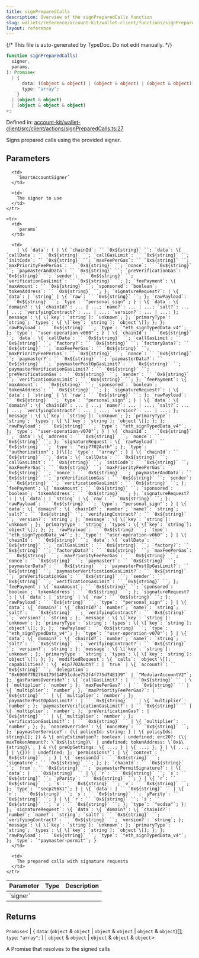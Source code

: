 ```yaml
---
title: signPreparedCalls
description: Overview of the signPreparedCalls function
slug: wallets/reference/account-kit/wallet-client/functions/signPreparedCalls
layout: reference
---
```


{/* This file is auto-generated by TypeDoc. Do not edit manually. */}

```ts
function signPreparedCalls(
  signer,
  params,
): Promise<
  | {
      data: ((object & object) | (object & object) | (object & object))[];
      type: "array";
    }
  | (object & object)
  | (object & object & object)
>;
```

Defined in: [account-kit/wallet-client/src/client/actions/signPreparedCalls.ts:27](https://github.com/alchemyplatform/aa-sdk/blob/c1a84188d03473acac2fdb49fb7cd7fdba73169b/account-kit/wallet-client/src/client/actions/signPreparedCalls.ts#L27)

Signs prepared calls using the provided signer.

## Parameters

<table>
  <thead>
    <tr>
      <th align="left">Parameter</th>
      <th align="left">Type</th>
      <th align="left">Description</th>
    </tr>
  </thead>

  <tbody>
    <tr>
      <td>
        `signer`
      </td>

      <td>
        `SmartAccountSigner`
      </td>

      <td>
        The signer to use
      </td>
    </tr>

    <tr>
      <td>
        `params`
      </td>

      <td>
        | \{ `data`: ( | \{ `chainId`: `` `0x${string}` ``; `data`: \{ `callData`: `` `0x${string}` ``; `callGasLimit`: `` `0x${string}` ``; `initCode`: `` `0x${string}` ``; `maxFeePerGas`: `` `0x${string}` ``; `maxPriorityFeePerGas`: `` `0x${string}` ``; `nonce`: `` `0x${string}` ``; `paymasterAndData`: `` `0x${string}` ``; `preVerificationGas`: `` `0x${string}` ``; `sender`: `` `0x${string}` ``; `verificationGasLimit`: `` `0x${string}` ``; }; `feePayment`: \{ `maxAmount`: `` `0x${string}` ``; `sponsored`: `boolean`; `tokenAddress`: `` `0x${string}` ``; }; `signatureRequest?`: | \{ `data`: | `string` | \{ `raw`: `` `0x${string}` ``; }; `rawPayload`: `` `0x${string}` ``; `type`: `"personal_sign"`; } | \{ `data`: \{ `domain?`: \{ `chainId?`: ... | ...; `name?`: ... | ...; `salt?`: ... | ...; `verifyingContract?`: ... | ...; `version?`: ... | ...; }; `message`: \{ \[`key`: `string`]: `unknown`; }; `primaryType`: `string`; `types`: \{ \[`key`: `string`]: `object`\[]; }; }; `rawPayload`: `` `0x${string}` ``; `type`: `"eth_signTypedData_v4"`; }; `type`: `"user-operation-v060"`; } | \{ `chainId`: `` `0x${string}` ``; `data`: \{ `callData`: `` `0x${string}` ``; `callGasLimit`: `` `0x${string}` ``; `factory?`: `` `0x${string}` ``; `factoryData?`: `` `0x${string}` ``; `maxFeePerGas`: `` `0x${string}` ``; `maxPriorityFeePerGas`: `` `0x${string}` ``; `nonce`: `` `0x${string}` ``; `paymaster?`: `` `0x${string}` ``; `paymasterData?`: `` `0x${string}` ``; `paymasterPostOpGasLimit?`: `` `0x${string}` ``; `paymasterVerificationGasLimit?`: `` `0x${string}` ``; `preVerificationGas`: `` `0x${string}` ``; `sender`: `` `0x${string}` ``; `verificationGasLimit`: `` `0x${string}` ``; }; `feePayment`: \{ `maxAmount`: `` `0x${string}` ``; `sponsored`: `boolean`; `tokenAddress`: `` `0x${string}` ``; }; `signatureRequest?`: | \{ `data`: | `string` | \{ `raw`: `` `0x${string}` ``; }; `rawPayload`: `` `0x${string}` ``; `type`: `"personal_sign"`; } | \{ `data`: \{ `domain?`: \{ `chainId?`: ... | ...; `name?`: ... | ...; `salt?`: ... | ...; `verifyingContract?`: ... | ...; `version?`: ... | ...; }; `message`: \{ \[`key`: `string`]: `unknown`; }; `primaryType`: `string`; `types`: \{ \[`key`: `string`]: `object`\[]; }; }; `rawPayload`: `` `0x${string}` ``; `type`: `"eth_signTypedData_v4"`; }; `type`: `"user-operation-v070"`; } | \{ `chainId`: `` `0x${string}` ``; `data`: \{ `address`: `` `0x${string}` ``; `nonce`: `` `0x${string}` ``; }; `signatureRequest`: \{ `rawPayload`: `` `0x${string}` ``; `type`: `"eip7702Auth"`; }; `type`: `"authorization"`; })\[]; `type`: `"array"`; } | \{ `chainId`: `` `0x${string}` ``; `data`: \{ `callData`: `` `0x${string}` ``; `callGasLimit`: `` `0x${string}` ``; `initCode`: `` `0x${string}` ``; `maxFeePerGas`: `` `0x${string}` ``; `maxPriorityFeePerGas`: `` `0x${string}` ``; `nonce`: `` `0x${string}` ``; `paymasterAndData`: `` `0x${string}` ``; `preVerificationGas`: `` `0x${string}` ``; `sender`: `` `0x${string}` ``; `verificationGasLimit`: `` `0x${string}` ``; }; `feePayment`: \{ `maxAmount`: `` `0x${string}` ``; `sponsored`: `boolean`; `tokenAddress`: `` `0x${string}` ``; }; `signatureRequest?`: | \{ `data`: | `string` | \{ `raw`: `` `0x${string}` ``; }; `rawPayload`: `` `0x${string}` ``; `type`: `"personal_sign"`; } | \{ `data`: \{ `domain?`: \{ `chainId?`: `number`; `name?`: `string`; `salt?`: `` `0x${string}` ``; `verifyingContract?`: `` `0x${string}` ``; `version?`: `string`; }; `message`: \{ \[`key`: `string`]: `unknown`; }; `primaryType`: `string`; `types`: \{ \[`key`: `string`]: `object`\[]; }; }; `rawPayload`: `` `0x${string}` ``; `type`: `"eth_signTypedData_v4"`; }; `type`: `"user-operation-v060"`; } | \{ `chainId`: `` `0x${string}` ``; `data`: \{ `callData`: `` `0x${string}` ``; `callGasLimit`: `` `0x${string}` ``; `factory?`: `` `0x${string}` ``; `factoryData?`: `` `0x${string}` ``; `maxFeePerGas`: `` `0x${string}` ``; `maxPriorityFeePerGas`: `` `0x${string}` ``; `nonce`: `` `0x${string}` ``; `paymaster?`: `` `0x${string}` ``; `paymasterData?`: `` `0x${string}` ``; `paymasterPostOpGasLimit?`: `` `0x${string}` ``; `paymasterVerificationGasLimit?`: `` `0x${string}` ``; `preVerificationGas`: `` `0x${string}` ``; `sender`: `` `0x${string}` ``; `verificationGasLimit`: `` `0x${string}` ``; }; `feePayment`: \{ `maxAmount`: `` `0x${string}` ``; `sponsored`: `boolean`; `tokenAddress`: `` `0x${string}` ``; }; `signatureRequest?`: | \{ `data`: | `string` | \{ `raw`: `` `0x${string}` ``; }; `rawPayload`: `` `0x${string}` ``; `type`: `"personal_sign"`; } | \{ `data`: \{ `domain?`: \{ `chainId?`: `number`; `name?`: `string`; `salt?`: `` `0x${string}` ``; `verifyingContract?`: `` `0x${string}` ``; `version?`: `string`; }; `message`: \{ \[`key`: `string`]: `unknown`; }; `primaryType`: `string`; `types`: \{ \[`key`: `string`]: `object`\[]; }; }; `rawPayload`: `` `0x${string}` ``; `type`: `"eth_signTypedData_v4"`; }; `type`: `"user-operation-v070"`; } | \{ `data`: \{ `domain?`: \{ `chainId?`: `number`; `name?`: `string`; `salt?`: `` `0x${string}` ``; `verifyingContract?`: `` `0x${string}` ``; `version?`: `string`; }; `message`: \{ \[`key`: `string`]: `unknown`; }; `primaryType`: `string`; `types`: \{ \[`key`: `string`]: `object`\[]; }; }; `modifiedRequest`: \{ `calls`: `object`\[]; `capabilities?`: \{ `eip7702Auth?`: | `true` | \{ `account?`: `` `0x${string}` ``; `delegation`: `"0x69007702764179f14F51cdce752f4f775d74E139"` | `"ModularAccountV2"`; }; `gasParamsOverride?`: \{ `callGasLimit?`: | `` `0x${string}` `` | \{ `multiplier`: `number`; }; `maxFeePerGas?`: | `` `0x${string}` `` | \{ `multiplier`: `number`; }; `maxPriorityFeePerGas?`: | `` `0x${string}` `` | \{ `multiplier`: `number`; }; `paymasterPostOpGasLimit?`: | `` `0x${string}` `` | \{ `multiplier`: `number`; }; `paymasterVerificationGasLimit?`: | `` `0x${string}` `` | \{ `multiplier`: `number`; }; `preVerificationGas?`: | `` `0x${string}` `` | \{ `multiplier`: `number`; }; `verificationGasLimit?`: | `` `0x${string}` `` | \{ `multiplier`: `number`; }; }; `nonceOverride?`: \{ `nonceKey`: `` `0x${string}` ``; }; `paymasterService?`: (\{ policyId: string; } | \{ policyIds: string\[]; }) & \{ onlyEstimation?: boolean | undefined; erc20?: (\{ maxTokenAmount?: \`0x$\{string}\` | undefined; tokenAddress: \`0x$\{string}\`; } & (\{ preOpSettings: \{ ...; } | \{ ...; }; } | \{ ...; } | \{})) | undefined; }; `permissions?`: | \{ `context`: `` `0x${string}` ``; } | \{ `sessionId`: `` `0x${string}` ``; `signature`: `` `0x${string}` ``; }; }; `chainId`: `` `0x${string}` ``; `from`: `` `0x${string}` ``; `paymasterPermitSignature?`: | \{ `data`: | `` `0x${string}` `` | \{ `r`: `` `0x${string}` ``; `s`: `` `0x${string}` ``; `yParity`: `` `0x${string}` ``; } | \{ `r`: `` `0x${string}` ``; `s`: `` `0x${string}` ``; `v`: `` `0x${string}` ``; }; `type`: `"secp256k1"`; } | \{ `data`: | `` `0x${string}` `` | \{ `r`: `` `0x${string}` ``; `s`: `` `0x${string}` ``; `yParity`: `` `0x${string}` ``; } | \{ `r`: `` `0x${string}` ``; `s`: `` `0x${string}` ``; `v`: `` `0x${string}` ``; }; `type`: `"ecdsa"`; }; }; `signatureRequest`: \{ `data`: \{ `domain?`: \{ `chainId?`: `number`; `name?`: `string`; `salt?`: `` `0x${string}` ``; `verifyingContract?`: `` `0x${string}` ``; `version?`: `string`; }; `message`: \{ \[`key`: `string`]: `unknown`; }; `primaryType`: `string`; `types`: \{ \[`key`: `string`]: `object`\[]; }; }; `rawPayload`: `` `0x${string}` ``; `type`: `"eth_signTypedData_v4"`; }; `type`: `"paymaster-permit"`; }
      </td>

      <td>
        The prepared calls with signature requests
      </td>
    </tr>

  </tbody>
</table>

## Returns

`Promise`\<
| \{
`data`: (`object` & `object` | `object` & `object` | `object` & `object`)\[];
`type`: `"array"`;
}
| `object` & `object`
| `object` & `object` & `object`>

A Promise that resolves to the signed calls
